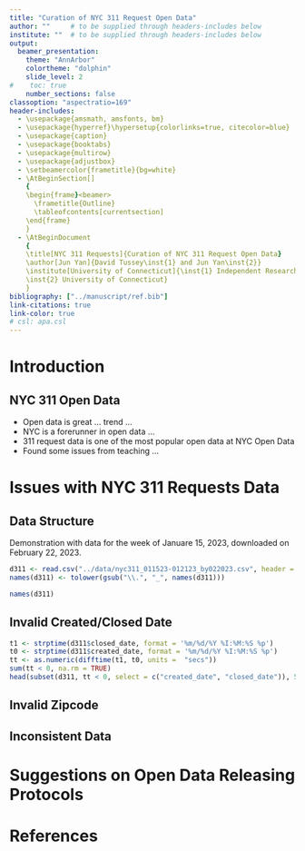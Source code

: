 ```yaml
---
title: "Curation of NYC 311 Request Open Data"
author: ""     # to be supplied through headers-includes below
institute: ""  # to be supplied through headers-includes below
output:
  beamer_presentation:
    theme: "AnnArbor"
    colortheme: "dolphin"
    slide_level: 2
#    toc: true
    number_sections: false
classoption: "aspectratio=169"
header-includes:
  - \usepackage{amsmath, amsfonts, bm}
  - \usepackage{hyperref}\hypersetup{colorlinks=true, citecolor=blue}
  - \usepackage{caption}
  - \usepackage{booktabs}
  - \usepackage{multirow}
  - \usepackage{adjustbox}
  - \setbeamercolor{frametitle}{bg=white}
  - \AtBeginSection[]
    {
    \begin{frame}<beamer>
      \frametitle{Outline}
      \tableofcontents[currentsection]
    \end{frame}
    }
  - \AtBeginDocument
    {
    \title[NYC 311 Requests]{Curation of NYC 311 Request Open Data}
    \author[Jun Yan]{David Tussey\inst{1} and Jun Yan\inst{2}}
    \institute[University of Connecticut]{\inst{1} Independent Researcher\\
    \inst{2} University of Connecticut}
    }
bibliography: ["../manuscript/ref.bib"]
link-citations: true
link-color: true
# csl: apa.csl
---
```


# Introduction

## NYC 311 Open Data

- Open data is great ... trend ...
- NYC is a forerunner in open data ...
- 311 request data is one of the most popular open data at NYC Open Data
- Found some issues from teaching ...

# Issues with NYC 311 Requests Data

## Data Structure

Demonstration with data for the week of Januare 15, 2023, 
downloaded on February 22, 2023.
```r
d311 <- read.csv("../data/nyc311_011523-012123_by022023.csv", header = TRUE)
names(d311) <- tolower(gsub("\\.", "_", names(d311)))

names(d311)
```


## Invalid Created/Closed Date
```r
t1 <- strptime(d311$closed_date, format = '%m/%d/%Y %I:%M:%S %p')
t0 <- strptime(d311$created_date, format = '%m/%d/%Y %I:%M:%S %p')
tt <- as.numeric(difftime(t1, t0, units =  "secs"))
sum(tt < 0, na.rm = TRUE)
head(subset(d311, tt < 0, select = c("created_date", "closed_date")), 5)
```


## Invalid Zipcode




## Inconsistent Data


# Suggestions on Open Data Releasing Protocols




# References {.allowframebreaks} 
\scriptsize
